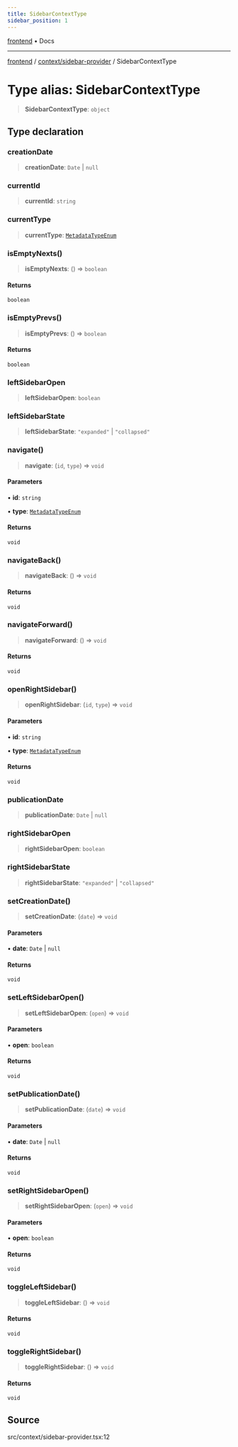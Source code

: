 ```yaml
---
title: SidebarContextType
sidebar_position: 1
---
```


[frontend](../../..) • Docs

***

[frontend](../../..) / [context/sidebar-provider](..) / SidebarContextType

# Type alias: SidebarContextType

> **SidebarContextType**: `object`

## Type declaration

### creationDate

> **creationDate**: `Date` \| `null`

### currentId

> **currentId**: `string`

### currentType

> **currentType**: [`MetadataTypeEnum`](../enumerations/MetadataTypeEnum)

### isEmptyNexts()

> **isEmptyNexts**: () => `boolean`

#### Returns

`boolean`

### isEmptyPrevs()

> **isEmptyPrevs**: () => `boolean`

#### Returns

`boolean`

### leftSidebarOpen

> **leftSidebarOpen**: `boolean`

### leftSidebarState

> **leftSidebarState**: `"expanded"` \| `"collapsed"`

### navigate()

> **navigate**: (`id`, `type`) => `void`

#### Parameters

• **id**: `string`

• **type**: [`MetadataTypeEnum`](../enumerations/MetadataTypeEnum)

#### Returns

`void`

### navigateBack()

> **navigateBack**: () => `void`

#### Returns

`void`

### navigateForward()

> **navigateForward**: () => `void`

#### Returns

`void`

### openRightSidebar()

> **openRightSidebar**: (`id`, `type`) => `void`

#### Parameters

• **id**: `string`

• **type**: [`MetadataTypeEnum`](../enumerations/MetadataTypeEnum)

#### Returns

`void`

### publicationDate

> **publicationDate**: `Date` \| `null`

### rightSidebarOpen

> **rightSidebarOpen**: `boolean`

### rightSidebarState

> **rightSidebarState**: `"expanded"` \| `"collapsed"`

### setCreationDate()

> **setCreationDate**: (`date`) => `void`

#### Parameters

• **date**: `Date` \| `null`

#### Returns

`void`

### setLeftSidebarOpen()

> **setLeftSidebarOpen**: (`open`) => `void`

#### Parameters

• **open**: `boolean`

#### Returns

`void`

### setPublicationDate()

> **setPublicationDate**: (`date`) => `void`

#### Parameters

• **date**: `Date` \| `null`

#### Returns

`void`

### setRightSidebarOpen()

> **setRightSidebarOpen**: (`open`) => `void`

#### Parameters

• **open**: `boolean`

#### Returns

`void`

### toggleLeftSidebar()

> **toggleLeftSidebar**: () => `void`

#### Returns

`void`

### toggleRightSidebar()

> **toggleRightSidebar**: () => `void`

#### Returns

`void`

## Source

src/context/sidebar-provider.tsx:12

